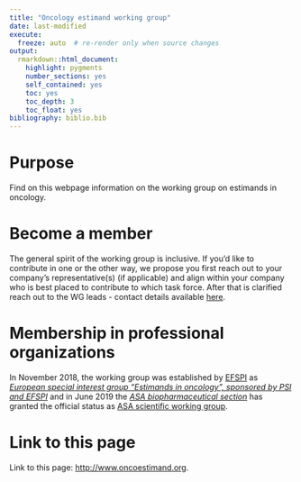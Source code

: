 ```yaml
---
title: "Oncology estimand working group"
date: last-modified
execute:   
  freeze: auto  # re-render only when source changes
output: 
  rmarkdown::html_document:
    highlight: pygments
    number_sections: yes
    self_contained: yes
    toc: yes
    toc_depth: 3
    toc_float: yes
bibliography: biblio.bib
---
```


# Purpose

Find on this webpage information on the working group on estimands in oncology.

# Become a member

The general spirit of the working group is inclusive. If you'd like to contribute in one or the other way, we propose you first reach out to your company's representative(s) (if applicable) and align within your company who is best placed to contribute to which task force. After that is clarified reach out to the WG leads - contact details available [here](organization.html).

# Membership in professional organizations

In November 2018, the working group was established by [EFSPI](https://www.efspi.org) as [*European special interest group "Estimands in oncology", sponsored by PSI and EFSPI*](https://efspi.org/EFSPI/SIGS/EFSPI/Special_Interest_Groups/Special_Interest_Groups.aspx?hkey=4ba906dc-003a-4b71-b14b-7ea694a9b445) and in June 2019 the [*ASA biopharmaceutical section*](https://community.amstat.org/biop/home) has granted the official status as [ASA scientific working group](https://community.amstat.org/biop/workinggroups/eio).

# Link to this page

Link to this page: <http://www.oncoestimand.org>.

